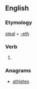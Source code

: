 ==English==

===Etymology===
[[steal]] + [[-eth]]

===Verb===
{{en-verb form}}

# {{archaic third-person singular of|steal}}

===Anagrams===
* [[athletes#English|athletes]]